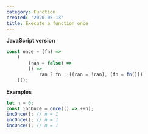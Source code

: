 ```yaml
---
category: Function
created: '2020-05-13'
title: Execute a function once
---
```


**JavaScript version**

```js
const once = (fn) =>
    (
        (ran = false) =>
        () =>
            ran ? fn : ((ran = !ran), (fn = fn()))
    )();
```

**Examples**

```js
let n = 0;
const incOnce = once(() => ++n);
incOnce(); // n = 1
incOnce(); // n = 1
incOnce(); // n = 1
```

